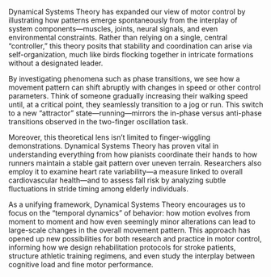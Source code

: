 Dynamical Systems Theory has expanded our view of motor control by illustrating how patterns emerge spontaneously from the interplay of system components—muscles, joints, neural signals, and even environmental constraints. Rather than relying on a single, central “controller,” this theory posits that stability and coordination can arise via self-organization, much like birds flocking together in intricate formations without a designated leader.

By investigating phenomena such as phase transitions, we see how a movement pattern can shift abruptly with changes in speed or other control parameters. Think of someone gradually increasing their walking speed until, at a critical point, they seamlessly transition to a jog or run. This switch to a new “attractor” state—running—mirrors the in-phase versus anti-phase transitions observed in the two-finger oscillation task.

Moreover, this theoretical lens isn’t limited to finger-wiggling demonstrations. Dynamical Systems Theory has proven vital in understanding everything from how pianists coordinate their hands to how runners maintain a stable gait pattern over uneven terrain. Researchers also employ it to examine heart rate variability—a measure linked to overall cardiovascular health—and to assess fall risk by analyzing subtle fluctuations in stride timing among elderly individuals.

As a unifying framework, Dynamical Systems Theory encourages us to focus on the “temporal dynamics” of behavior: how motion evolves from moment to moment and how even seemingly minor alterations can lead to large-scale changes in the overall movement pattern. This approach has opened up new possibilities for both research and practice in motor control, informing how we design rehabilitation protocols for stroke patients, structure athletic training regimens, and even study the interplay between cognitive load and fine motor performance.
